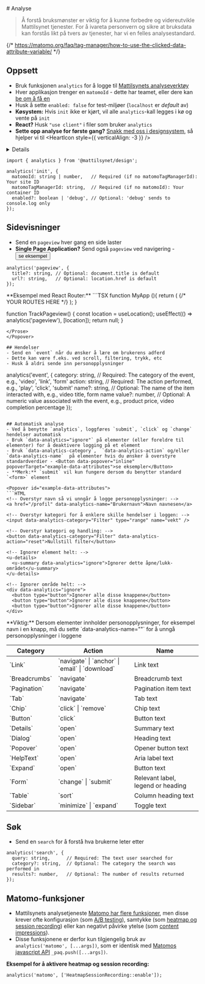 
<Meta title="Designsystem/Analyse" />
# <ChartBarIcon /> Analyse

> Å forstå bruksmønster er viktig for å kunne forbedre og videreutvikle Mattilsynet tjenester.
> For å ivareta personvern og sikre at bruksdata kan forstås likt på tvers av tjenester, har vi en felles analysestandard.

<JumpTo />

{/* https://matomo.org/faq/tag-manager/how-to-use-the-clicked-data-attribute-variable/ */}

## Oppsett
- Bruk funksjonen `analytics` for å logge til [Mattilsynets analyseverktøy](https://mattilsynet.matomo.cloud/)
- Hver applikasjon trenger en `matomoId` - dette har teamet, eller dere kan [be om å få en](https://mattilsynet-hq.slack.com/archives/C03FAJ7N1EU)
- Husk å sette `enabled: false` for test-miljøer (`localhost` er *default* av)
- **Køsystem:** Hvis `init` ikke er kjørt, vil alle `analytics`-kall legges i kø og vente på `init`
- **React?** Husk `"use client"` i filer som bruker `analytics`
- **Sette opp analyse for første gang?** [Snakk med oss i designsystem](https://mattilsynet-hq.slack.com/archives/C03FAJ7N1EU), så hjelper vi til <HeartIcon style={{ verticalAlign: -3 }} />

<Details>
<Details.Summary>Hva gjør `analytics` som jeg ikke får ved å bruke Matomo direkte?</Details.Summary>

Mattilsynet bruker for tiden [Matomo](https://matomo.org/) som analyseverktøy, og `analytics` er en wrapper rundt Matomos [JavaScript API](https://developer.matomo.org/guides/tracking-javascript-guide). Dette gir oss: 
- en felles standard for hvordan vi logger data
- automatisk [logging av en rekke hendelser](#automatisk-analyse)
- automatisk [logging av utgående lenker og nedlastingsknapper](https://developer.matomo.org/guides/tracking-javascript-guide#download-and-outlink-tracking)
- deaktivert [heatmap and session recording](https://developer.matomo.org/guides/heatmap-session-recording/setup) fordi dette krever samtykke ([kan overstyres](#matomo-funksjoner))
- mulighet for å enkelt bytte ut Matomo eller legge til flere analysetjenester på sikt
- mulighet for felles samtykke-boks på sikt

</Details>

```
import { analytics } from '@mattilsynet/design';

analytics('init', {
  matomoId: string | number,   // Required (if no matomoTagManagerId): Your site ID
  matomoTagManagerId: string,  // Required (if no matomoId): Your container ID
  enabled?: boolean | 'debug', // Optional: 'debug' sends to console.log only
});
```

## Sidevisninger
- Send en `pageview` hver gang en side laster
- **Single Page Application?** Send også `pageview` ved navigering - <Button data-popover="inline" popoverTarget="example-react-router">se eksempel</Button>

```
analytics('pageview', {
  title?: string, // Optional: document.title is default
  url?: string,   // Optional: location.href is default
});
```

<Popover id="example-react-router">
<Prose>
**Eksempel med React Router:**
```TSX
function MyApp (){
  return (
    <BrowserRouter>
      <TrackPageview />
      {/* YOUR ROUTES HERE */}
    </BrowserRouter>
  );
}

function TrackPageview() {
  const location = useLocation();
  useEffect(() => analytics('pageview'), [location]);
  return null;
}
```
</Prose>
</Popover>

## Hendelser
- Send en `event` når du ønsker å lære om brukerens adferd
- Dette kan være f.eks. ved scroll, filtering, trykk, etc
- Husk å aldri sende inn personopplysninger

```
analytics('event', {
  category: string, // Required: The category of the event, e.g., 'video', 'link', 'form'
  action: string,   // Required: The action performed, e.g., 'play', 'click', 'submit'
  name?: string,    // Optional: The name of the item interacted with, e.g., video title, form name
  value?: number,   // Optional: A numeric value associated with the event, e.g., product price, video completion percentage
});
```

## Automatisk analyse
- Ved å benytte `analytics`, loggføres `submit`, `click` og `change` hendelser automatisk
- Bruk `data-analytics="ignore"` på elementer (eller foreldre til elementer) for å deaktivere logging på et element
- Bruk `data-analytics-category`,  `data-analytics-action` og/eller `data-analytics-name`  på elementer hvis du ønsker å overstyre standardverdier - <Button data-popover="inline" popoverTarget="example-data-attributes">se eksempler</Button>
- **Merk:** `submit` vil kun fungere dersom du benytter standard `<form>` element

<Popover id="example-data-attributes">
```HTML
<!-- Overstyr navn så vi unngår å logge personopplysninger: -->
<a href="/profil" data-analytics-name="Brukernavn">Navn navnesen</a>

<!-- Overstyr kategori for å enklere skille hendelser i loggen: -->
<input data-analytics-category="Filter" type="range" name="vekt" />

<!-- Overstyr kategori og handling: -->
<button data-analytics-category="Filter" data-analytics-action="reset">Nullstill filter</button>

<!-- Ignorer element helt: -->
<u-details>
  <u-summary data-analytics="ignore">Ignorer dette åpne/lukk-området</u-summary>
</u-details>

<!-- Ignorer område helt: -->
<div data-analytics="ignore">
  <button type="button">Ignorer alle disse knappene</button>
  <button type="button">Ignorer alle disse knappene</button>
  <button type="button">Ignorer alle disse knappene</button>
</div>
```
</Popover>

<Alert data-color="warning">
**Viktig:** Dersom elementer innholder personopplysninger, for eksempel navn i en knapp, må du sette `data-analytics-name=""` for å unngå personopplysninger i loggene
</Alert>

<Table data-size="sm">
  <thead>
    <tr><th>Category</th><th>Action</th><th>Name</th></tr>
  </thead>
  <tbody>
    <tr><td>`Link`</td><td>`navigate` | `anchor` | `email` | `download`</td><td>Link text</td></tr>
    <tr><td>`Breadcrumbs`</td><td>`navigate`</td><td>Breadcrumb text</td></tr>
    <tr><td>`Pagination`</td><td>`navigate`</td><td>Pagination item text</td></tr>
    <tr><td>`Tab`</td><td>`navigate`</td><td>Tab text</td></tr>
    <tr><td>`Chip`</td><td>`click` | `remove`</td><td>Chip text</td></tr>
    <tr><td>`Button`</td><td>`click`</td><td>Button text</td></tr>
    <tr><td>`Details`</td><td>`open`</td><td>Summary text</td></tr>
    <tr><td>`Dialog`</td><td>`open`</td><td>Heading text</td></tr>
    <tr><td>`Popover`</td><td>`open`</td><td>Opener button text</td></tr>
    <tr><td>`HelpText`</td><td>`open`</td><td>Aria label text</td></tr>
    <tr><td>`Expand`</td><td>`open`</td><td>Button text</td></tr>
    <tr><td>`Form`</td><td>`change` | `submit`</td><td>Relevant label, legend or heading</td></tr>
    <tr><td>`Table`</td><td>`sort`</td><td>Column heading text</td></tr>
    <tr><td>`Sidebar`</td><td>`minimize` | `expand`</td><td>Toggle text</td></tr>
  </tbody>
</Table>


## Søk
- Send en `search` for å forstå hva brukerne leter etter

```
analytics('search', {
  query: string,      // Required: The text user searched for
  category?: string,  // Optional: The category the search was performed in
  results?: number,   // Optional: The number of results returned
});
```

## Matomo-funksjoner
- Mattilsynets analysetjeneste [Matomo har flere funksjoner](https://developer.matomo.org/guides/tracking-javascript-guide), men
disse krever ofte konfigurasjon (som [A/B testing](https://developer.matomo.org/guides/ab-tests/browser)), samtykke (som [heatmap og session recording](https://developer.matomo.org/guides/heatmap-session-recording/setup)) eller kan negativt påvirke ytelse (som [content impressions](https://developer.matomo.org/guides/tracking-javascript-guide#track-all-content-impressions-within-a-page)).
- Disse funksjonene er derfor kun tilgjengelig bruk av `analytics('matomo', [...args])`, som er identisk med [Matomos javascript API](https://developer.matomo.org/guides/tracking-javascript-guide) `_paq.push([...args])`.

**Eksempel for å aktivere heatmap og session recording:**

```
analytics('matomo', ['HeatmapSessionRecording::enable']);
```
